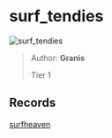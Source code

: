 
# surf_tendies

![surf_tendies](https://raw.githubusercontent.com/Sayt123/SurfMapPics/Maps-and-bonuses/csgo/surf_tendies.jpg)

> Author: **Granis**
>
> Tier 1

## Records

[surfheaven](https://surfheaven.eu/map/surf_tendies)
